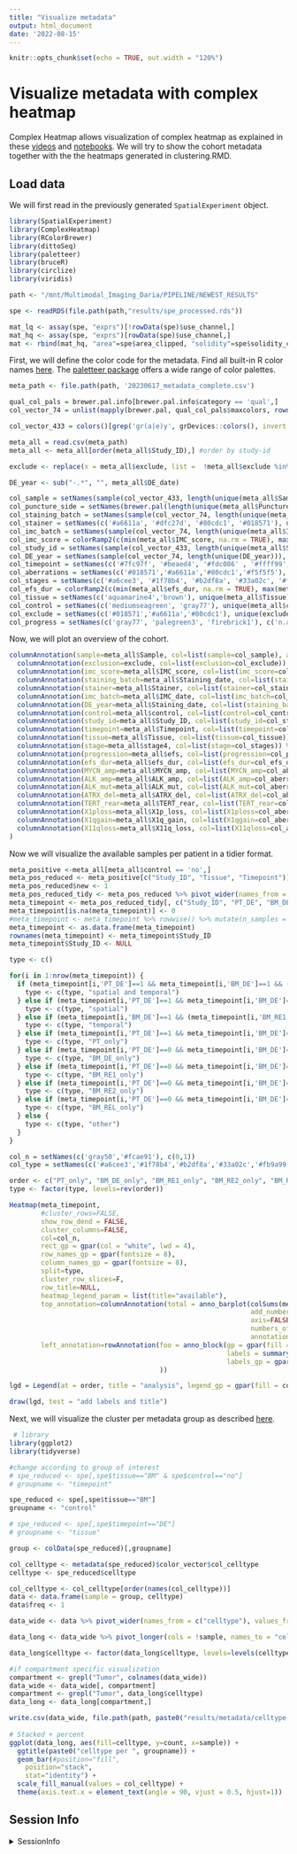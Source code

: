 ```yaml
---
title: "Visualize metadata"
output: html_document
date: '2022-08-15'
---
```


```r
knitr::opts_chunk$set(echo = TRUE, out.width = "120%")
```

# Visualize metadata with complex heatmap

Complex Heatmap allows visualization of complex heatmap as explained in these [videos](https://www.youtube.com/watch?v=NlMga8pK2Pw) and [notebooks](https://github.com/brandonyph/ComplexHeatmap_Walkthrough). We will try to show the cohort metadata together with the the heatmaps generated in clustering.RMD. 

## Load data

We will first read in the previously generated `SpatialExperiment` object.

```r
library(SpatialExperiment)
library(ComplexHeatmap)
library(RColorBrewer)
library(dittoSeq)
library(paletteer)
library(bruceR)
library(circlize)
library(viridis)

path <- "/mnt/Multimodal_Imaging_Daria/PIPELINE/NEWEST_RESULTS"

spe <- readRDS(file.path(path,"results/spe_processed.rds"))

mat_lq <- assay(spe, "exprs")[!rowData(spe)$use_channel,]
mat_hq <- assay(spe, "exprs")[rowData(spe)$use_channel,]
mat <- rbind(mat_hq, "area"=spe$area_clipped, "solidity"=spe$solidity_clipped, "aspect_ratio"=spe$aspect_ratio_clipped)

```


First, we will define the color code for the metadata. Find all built-in R color names [here](https://www.farb-tabelle.de/de/farbtabelle.htm). The [paletteer package](https://r-charts.com/color-palettes/) offers a wide range of color palettes.  

```r

meta_path <- file.path(path, '20230617_metadata_complete.csv')

qual_col_pals = brewer.pal.info[brewer.pal.info$category == 'qual',]
col_vector_74 = unlist(mapply(brewer.pal, qual_col_pals$maxcolors, rownames(qual_col_pals)))

col_vector_433 = colors()[grep('gr(a|e)y', grDevices::colors(), invert = T)]

meta_all = read.csv(meta_path)
meta_all <- meta_all[order(meta_all$Study_ID),] #order by study-id

exclude <- replace(x = meta_all$exclude, list =  !meta_all$exclude %in% c('no', 'maybe'), values =  'partially')

DE_year <- sub("-.*", "", meta_all$DE_date)

col_sample = setNames(sample(col_vector_433, length(unique(meta_all$Sample))), unique(meta_all$Sample))
col_puncture_side = setNames(brewer.pal(length(unique(meta_all$Puncture_side)), 'Set3'), unique(meta_all$Puncture_side))
col_staining_batch = setNames(sample(col_vector_74, length(unique(meta_all$Staining_date))), unique(meta_all$Staining_date))
col_stainer = setNames(c('#a6611a', '#dfc27d', '#80cdc1', '#018571'), unique(meta_all$Stainer))
col_imc_batch = setNames(sample(col_vector_74, length(unique(meta_all$IMC_date))), unique(meta_all$IMC_date))
col_imc_score = colorRamp2(c(min(meta_all$IMC_score, na.rm = TRUE), max(meta_all$IMC_score, na.rm = TRUE)/2, max(meta_all$IMC_score, na.rm = TRUE)), c("red", "white", "blue")) 
col_study_id = setNames(sample(col_vector_433, length(unique(meta_all$Study_ID))), unique(meta_all$Study_ID))
col_DE_year = setNames(sample(col_vector_74, length(unique(DE_year))), unique(DE_year))
col_timepoint = setNames(c('#7fc97f', '#beaed4', '#fdc086' , '#ffff99', '#386cb0'), unique(meta_all$Timepoint))
col_aberrations = setNames(c('#018571','#a6611a','#80cdc1','#f5f5f5'), c(0,1,3,9))
col_stages = setNames(c('#a6cee3', '#1f78b4', '#b2df8a', '#33a02c', '#fb9a99', '#e31a1c'), unique(meta_all$stage4))
col_efs_dur = colorRamp2(c(min(meta_all$efs_dur, na.rm = TRUE), max(meta_all$efs_dur, na.rm = TRUE)/2, max(meta_all$efs_dur, na.rm = TRUE)), paletteer_c("ggthemes::Red-Green Diverging", 3))
col_tissue = setNames(c('aquamarine4','brown'), unique(meta_all$Tissue))
col_control = setNames(c('mediumseagreen', 'gray77'), unique(meta_all$control))
col_exclude = setNames(c('#018571','#a6611a','#80cdc1'), unique(exclude))
col_progress = setNames(c('gray77', 'palegreen3', 'firebrick1'), c('n.a.', 0, 1))
```

Now, we will plot an overview of the cohort.

```r
columnAnnotation(sample=meta_all$Sample, col=list(sample=col_sample), annotation_legend_param = list(sample = list(grid_height=unit(0.05, "cm"), labels_gp = gpar(fontsize = 5)))) %v%
  columnAnnotation(exclusion=exclude, col=list(exclusion=col_exclude)) %v%
  columnAnnotation(imc_score=meta_all$IMC_score, col=list(imc_score=col_imc_score))  %v%
  columnAnnotation(staining_batch=meta_all$Staining_date, col=list(staining_batch=col_staining_batch)) %v%
  columnAnnotation(stainer=meta_all$Stainer, col=list(stainer=col_stainer)) %v%
  columnAnnotation(imc_batch=meta_all$IMC_date, col=list(imc_batch=col_imc_batch)) %v%
  columnAnnotation(DE_year=meta_all$Staining_date, col=list(staining_batch=col_staining_batch))  %v%
  columnAnnotation(control=meta_all$control, col=list(control=col_control)) %v%
  columnAnnotation(study_id=meta_all$Study_ID, col=list(study_id=col_study_id))  %v%
  columnAnnotation(timepoint=meta_all$Timepoint, col=list(timepoint=col_timepoint))  %v%
  columnAnnotation(tissue=meta_all$Tissue, col=list(tissue=col_tissue)) %v%
  columnAnnotation(stage=meta_all$stage4, col=list(stage=col_stages)) %v%
  columnAnnotation(progression=meta_all$efs, col=list(progression=col_progress))  %v%
  columnAnnotation(efs_dur=meta_all$efs_dur, col=list(efs_dur=col_efs_dur)) %v%
  columnAnnotation(MYCN_amp=meta_all$MYCN_amp, col=list(MYCN_amp=col_aberrations), annotation_legend_param = list(MYCN_amp = list(title='aberration', labels = c('no', 'yes', 'het', 'NA'))))  %v%
  columnAnnotation(ALK_amp=meta_all$ALK_amp, col=list(ALK_amp=col_aberrations), show_legend=FALSE) %v%
  columnAnnotation(ALK_mut=meta_all$ALK_mut, col=list(ALK_mut=col_aberrations), show_legend=FALSE) %v%
  columnAnnotation(ATRX_del=meta_all$ATRX_del, col=list(ATRX_del=col_aberrations), show_legend=FALSE) %v%
  columnAnnotation(TERT_rear=meta_all$TERT_rear, col=list(TERT_rear=col_aberrations), show_legend=FALSE) %v%
  columnAnnotation(X1ploss=meta_all$X1p_loss, col=list(X1ploss=col_aberrations), show_legend=FALSE) %v%
  columnAnnotation(X1qgain=meta_all$X1q_gain, col=list(X1qgain=col_aberrations), show_legend=FALSE) %v%
  columnAnnotation(X11qloss=meta_all$X11q_loss, col=list(X11qloss=col_aberrations), show_legend=FALSE
)
```
Now we will visualize the available samples per patient in a tidier format.

```r
meta_positive <-meta_all[meta_all$control == 'no',]
meta_pos_reduced <- meta_positive[c("Study_ID", "Tissue", "Timepoint")]
meta_pos_reduced$new <- 1 
meta_pos_reduced_tidy <- meta_pos_reduced %>% pivot_wider(names_from = c("Tissue", "Timepoint"), values_from = "new")
meta_timepoint <- meta_pos_reduced_tidy[, c("Study_ID", "PT_DE", "BM_DE", "BM_RE1", "BM_RE2", "BM_REL")]
meta_timepoint[is.na(meta_timepoint)] <- 0
#meta_timepoint <- meta_timepoint %>% rowwise() %>% mutate(n_samples = sum(c(PT_DE, BM_DE, BM_RE1, BM_RE2, BM_REL)))
meta_timepoint <- as.data.frame(meta_timepoint)
rownames(meta_timepoint) <- meta_timepoint$Study_ID
meta_timepoint$Study_ID <- NULL

type <- c()

for(i in 1:nrow(meta_timepoint)) {
  if (meta_timepoint[i,'PT_DE']==1 && meta_timepoint[i,'BM_DE']==1 && (meta_timepoint[i,'BM_RE1']==1 || meta_timepoint[i,'BM_RE2']==1 || meta_timepoint[i,'BM_REL']==1)){
    type <- c(type, "spatial and temporal")
  } else if (meta_timepoint[i,'PT_DE']==1 && meta_timepoint[i,'BM_DE']==1){
    type <- c(type, "spatial")
  } else if (meta_timepoint[i,'BM_DE']==1 && (meta_timepoint[i,'BM_RE1']==1 || meta_timepoint[i,'BM_RE2']==1 || meta_timepoint[i,'BM_REL']==1)){
    type <- c(type, "temporal")
  } else if (meta_timepoint[i,'PT_DE']==1 && meta_timepoint[i,'BM_DE']==0 && meta_timepoint[i,'BM_RE1']==0 && meta_timepoint[i,'BM_RE2']==0 && meta_timepoint[i,'BM_REL']==0){
    type <- c(type, "PT_only") 
  } else if (meta_timepoint[i,'PT_DE']==0 && meta_timepoint[i,'BM_DE']==1 && meta_timepoint[i,'BM_RE1']==0 && meta_timepoint[i,'BM_RE2']==0 && meta_timepoint[i,'BM_REL']==0){
    type <- c(type, "BM_DE_only") 
  } else if (meta_timepoint[i,'PT_DE']==0 && meta_timepoint[i,'BM_DE']==0 && meta_timepoint[i,'BM_RE1']==1 && meta_timepoint[i,'BM_RE2']==0 && meta_timepoint[i,'BM_REL']==0){
    type <- c(type, "BM_RE1_only")
  } else if (meta_timepoint[i,'PT_DE']==0 && meta_timepoint[i,'BM_DE']==0 && meta_timepoint[i,'BM_RE1']==0 && meta_timepoint[i,'BM_RE2']==1 && meta_timepoint[i,'BM_REL']==0){
    type <- c(type, "BM_RE2_only") 
  } else if (meta_timepoint[i,'PT_DE']==0 && meta_timepoint[i,'BM_DE']==0 && meta_timepoint[i,'BM_RE1']==0 && meta_timepoint[i,'BM_RE2']==0 && meta_timepoint[i,'BM_REL']==1){
    type <- c(type, "BM_REL_only") 
  } else {
    type <- c(type, "other")
  }
}

col_n = setNames(c('gray50','#fcae91'), c(0,1))
col_type = setNames(c('#a6cee3','#1f78b4','#b2df8a','#33a02c','#fb9a99','#e31a1c','#fdbf6f','#ff7f00','#cab2d6'), unique(type))

order <- c("PT_only", "BM_DE_only", "BM_RE1_only", "BM_RE2_only", "BM_REL_only", "spatial and temporal", "spatial", "temporal", "other")
type <- factor(type, levels=rev(order))

Heatmap(meta_timepoint, 
        #cluster_rows=FALSE,
        show_row_dend = FALSE,
        cluster_columns=FALSE, 
        col=col_n,
        rect_gp = gpar(col = "white", lwd = 4), 
        row_names_gp = gpar(fontsize = 8), 
        column_names_gp = gpar(fontsize = 8), 
        split=type,
        cluster_row_slices=F,
        row_title=NULL,
        heatmap_legend_param = list(title="available"),
        top_annotation=columnAnnotation(total = anno_barplot(colSums(meta_timepoint), 
                                                             add_numbers=TRUE,
                                                             axis=FALSE,
                                                             numbers_offset = unit(1, "mm"),
                                                             annotation_name_gp= gpar(fontsize = 8))),
        left_annotation=rowAnnotation(foo = anno_block(gp = gpar(fill = col_type[rev(order)]),
                                                       labels = summary(type), 
                                                       labels_gp = gpar(col = "white", fontsize = 10))
                                      ))

lgd = Legend(at = order, title = "analysis", legend_gp = gpar(fill = col_type[order]))

draw(lgd, test = "add labels and title")

```

Next, we will visualize the cluster per metadata group as described [here](https://r-graph-gallery.com/48-grouped-barplot-with-ggplot2.html).
```r
 # library
library(ggplot2)
library(tidyverse)

#change according to group of interest
# spe_reduced <- spe[,spe$tissue=="BM" & spe$control=="no"]
# groupname <- "timepoint"

spe_reduced <- spe[,spe$tissue=="BM"]
groupname <- "control"

# spe_reduced <- spe[,spe$timepoint=="DE"]
# groupname <- "tissue"

group <- colData(spe_reduced)[,groupname]

col_celltype <- metadata(spe_reduced)$color_vector$col_celltype
celltype <- spe_reduced$celltype 

col_celltype <- col_celltype[order(names(col_celltype))]
data <- data.frame(sample = group, celltype)
data$freq <- 1

data_wide <- data %>% pivot_wider(names_from = c("celltype"), values_from = "freq", values_fn = sum, values_fill = 0)

data_long <- data_wide %>% pivot_longer(cols = !sample, names_to = "celltype", values_to = "count") 

data_long$celltype <- factor(data_long$celltype, levels=levels(celltype))

#if compartment specific visualization
compartment <- grepl("Tumor", colnames(data_wide))
data_wide <- data_wide[, compartment]
compartment <- grepl("Tumor", data_long$celltype)
data_long <- data_long[compartment,]

write.csv(data_wide, file.path(path, paste0("results/metadata/celltype-per-", groupname, "_tumor.csv")))
 
# Stacked + percent
ggplot(data_long, aes(fill=celltype, y=count, x=sample)) + 
  ggtitle(paste0("celltype per ", groupname)) +
  geom_bar(#position="fill", 
    position="stack",
    stat="identity") + 
  scale_fill_manual(values = col_celltype) +
  theme(axis.text.x = element_text(angle = 90, vjust = 0.5, hjust=1)) 
```

## Session Info

<details>
   <summary>SessionInfo</summary>
   
```r
sessionInfo()
```
</details>
